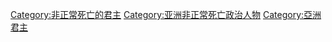 [[Category:非正常死亡的君主|Category:非正常死亡的君主]]
[[Category:亚洲非正常死亡政治人物|Category:亚洲非正常死亡政治人物]]
[[Category:亞洲君主|Category:亞洲君主]]
